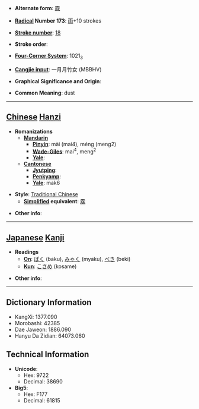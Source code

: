 * '''Alternate form''': [[霡]]

* '''[[Wiktionary:Chinese radical index| Radical]] Number 173''': [[Wiktionary:Chinese radical index 雨|雨]]+10 strokes

* '''[[Wiktionary:Chinese total strokes index|Stroke number]]''': [[Wiktionary:Chinese total strokes index 18|18]]

* '''Stroke order''': 

* '''[[Wiktionary:Chinese four corner index|Four-Corner System]]''': 1021<sub>3</sub>

* '''[[Wiktionary:Chinese Cangjie index|Cangjie input]]''': 一月月竹女 (MBBHV)

* '''Graphical Significance and Origin''': 

* '''Common Meaning''': dust

----

== [[Chinese]] [[Hanzi]] ==

* '''Romanizations'''
** '''[[Mandarin]]'''
*** '''[[Pinyin]]''': mài (mai4), méng (meng2)
*** '''[[Wade-Giles]]''': mai<sup>4</sup>, meng<sup>2</sup>
*** '''[[Yale]]''': 
** '''[[Cantonese]]'''
*** '''[[Jyutping]]''':
*** '''[[Penkyamp]]''': 
*** '''[[Yale]]''': mak6

* '''Style''': [[Traditional Chinese]] 
** '''[[Simplified Chinese|Simplified]] equivalent''': [[霡]]

* '''Other info''': 

----

== [[Japanese]] [[Kanji]] ==

* '''Readings'''
** '''[[On]]''': [[ばく]] (baku), [[みゃく]] (myaku), [[べき]] (beki)
** '''[[Kun]]''': [[こさめ]] (kosame)

* '''Other info''':  

----

== Dictionary Information ==

* KangXi: 1377.090
* Morobashi: 42385
* Dae Jaweon: 1886.090
* Hanyu Da Zidian: 64073.060

== Technical Information ==

* '''Unicode''':
** Hex: 9722
** Decimal: 38690
* '''Big5''':
** Hex: F177
** Decimal: 61815